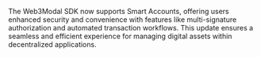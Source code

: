 The Web3Modal SDK now supports Smart Accounts, offering users enhanced security and convenience with features like multi-signature authorization and automated transaction workflows.
This update ensures a seamless and efficient experience for managing digital assets within decentralized applications.
